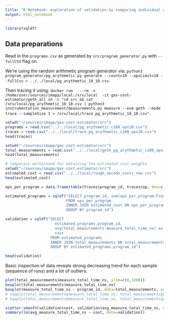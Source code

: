 ```yaml
---
title: "R Notebook: exploration of validation by comparing individual and total measurements; for Gas Cost Estimator"
output: html_notebook
---
```


```r
library(sqldf)
```

## Data preparations

Read in the `programs.csv` as generated by `src/program_generator.py` with `--fullCSV` flag on.

We're using the random arithmetic program generator via: `python3 program_generator/pg_arythmetic.py generate --count=10 --opsLimit=10 --fullCsv > ../../local/pg_arythmetic_10_10.csv`.

Then tracing it using: `docker run   --rm -v /home/user/sources/imapp/local:/srv/local  -it gas-cost-estimator/geth_all sh -c "cd src && cat /srv/local/pg_arythmetic_10_10.csv | python3 instrumentation_measurement/measurements.py measure --evm geth --mode trace --sampleSize 1 > /srv/local/trace_pg_arythmetic_10_10.csv"`.

```r
setwd("~/sources/imapp/gas-cost-estimator/src")
programs = read.csv("../../local/pg_arythmetic_c100_ops10.csv")
traces = read.csv("../../local/trace_pg_arythmetic_c100_ops10.csv")
head(traces)
```

```r
setwd("~/sources/imapp/gas-cost-estimator/src")
total_measurements = read.csv("../../local/geth_pg_arythmetic_c100_ops10.csv")
head(total_measurements)
```

```r
# temporary workaround for obtaining the estimated cost weights
setwd("~/sources/imapp/gas-cost-estimator/src")
estimated_cost = read.csv("../../local/rough_opcode_costs_new.csv")
head(estimated_cost)
```

```r
ops_per_program = data.frame(table(traces$program_id, traces$op, dnn=c("program_id", "op")))

estimated_programs = sqldf("SELECT program_id, sum(ops_per_program.Freq * estimated_cost.min) as cost
                           FROM ops_per_program
                           INNER JOIN estimated_cost ON ops_per_program.op == estimated_cost.op
                           GROUP BY program_id")

validation = sqldf("SELECT
                      estimated_programs.program_id,
                      avg(total_measurements.measure_total_time_ns) as avg_measure_total_time_ns,
                      cost
                    FROM estimated_programs
                    INNER JOIN total_measurements ON total_measurements.program_id == estimated_programs.program_id
                    GROUP BY estimated_programs.program_id")

head(validation)
```

Basic inspection of data reveals strong decreasing trend for each sample (sequence of runs) and a lot of outliers.

```r
plot(total_measurements$measure_total_time_ns, ylim=c(0,3200))
boxplot(total_measurements$measure_total_time_ns)
boxplot(measure_total_time_ns ~ program_id, data=total_measurements, outline=FALSE)
# tapply(total_measurements$measure_total_time_ns, total_measurements$program_id, hist, probability=T)
# tapply(total_measurements$measure_total_time_ns, total_measurements$program_id, summary)
```
```r
scatter.smooth(validation$cost, validation$avg_measure_total_time_ns, col='red')
summary(lm(avg_measure_total_time_ns ~ cost, data=validation))
```
